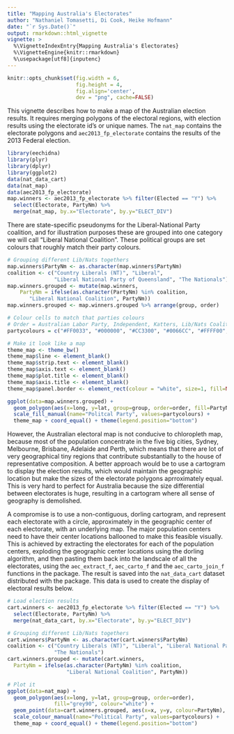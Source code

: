 ---
title: "Mapping Australia's Electorates"
author: "Nathaniel Tomasetti, Di Cook, Heike Hofmann"
date: "`r Sys.Date()`"
output: rmarkdown::html_vignette
vignette: >
  %\VignetteIndexEntry{Mapping Australia's Electorates}
  %\VignetteEngine{knitr::rmarkdown}
  %\usepackage[utf8]{inputenc}
---

```{r setup, echo=FALSE}
knitr::opts_chunk$set(fig.width = 6,
                      fig.height = 4,
                      fig.align='center',
                      dev = "png", cache=FALSE)
```

This vignette describes how to make a map of the Australian election results. It requires merging polygons of the electoral regions, with election results using the electorate id's or unique names. The `nat_map` contains the electorate polygons and `aec2013_fp_electorate` contains the results of the 2013 Federal election.

```{r load-read-merge, message=FALSE, error = TRUE, warning=FALSE, echo=FALSE, tidy=TRUE}
library(eechidna)
library(plyr)
library(dplyr)
library(ggplot2)
data(nat_data_cart)
data(nat_map)
data(aec2013_fp_electorate)
map.winners <- aec2013_fp_electorate %>% filter(Elected == "Y") %>% 
  select(Electorate, PartyNm) %>% 
  merge(nat_map, by.x="Electorate", by.y="ELECT_DIV")
```

There are state-specific pseudonyms for the Liberal-National Party coalition, and for illustration purposes these are grouped into one category we will call "Liberal National Coalition". These political groups are set colours that roughly match their party colours.

```{r group, message=FALSE, error = TRUE, warning=FALSE, echo=TRUE, tidy=TRUE}
# Grouping different Lib/Nats togethers
map.winners$PartyNm <- as.character(map.winners$PartyNm)
coalition <- c("Country Liberals (NT)", "Liberal", 
               "Liberal National Party of Queensland", "The Nationals")
map.winners.grouped <- mutate(map.winners, 
    PartyNm = ifelse(as.character(PartyNm) %in% coalition,
       "Liberal National Coalition", PartyNm))
map.winners.grouped <- map.winners.grouped %>% arrange(group, order)

# Colour cells to match that parties colours
# Order = Australian Labor Party, Independent, Katters, Lib/Nats Coalition, Palmer, The Greens
partycolours = c("#FF0033", "#000000", "#CC3300", "#0066CC", "#FFFF00", "#009900")
```

```{r fig.width=7, fig.height=6, echo=TRUE, warning=FALSE, message=FALSE, error=FALSE, tidy=TRUE}
# Make it look like a map
theme_map <- theme_bw()
theme_map$line <- element_blank()
theme_map$strip.text <- element_blank()
theme_map$axis.text <- element_blank()
theme_map$plot.title <- element_blank()
theme_map$axis.title <- element_blank()
theme_map$panel.border <- element_rect(colour = "white", size=1, fill=NA)

ggplot(data=map.winners.grouped) + 
  geom_polygon(aes(x=long, y=lat, group=group, order=order, fill=PartyNm)) +
  scale_fill_manual(name="Politcal Party", values=partycolours) +
  theme_map + coord_equal() + theme(legend.position="bottom")
```

However, the Australian electoral map is not conducive to chloropleth map, because most of the population concentrate in the five big cities, Sydney, Melbourne, Brisbane, Adelaide and Perth, which means that there are lot of very geographical tiny regions that contribute substantially to the house of representative composition.  A better approach would be to use a cartogram to display the election results, which would maintain the geographic location but make the sizes of the electorate polygons aprroximately equal. This is very hard to perfect for Australia because the size differential between electorates is huge, resulting in a cartogram where all sense of geography is demolished. 

A compromise is to use a non-contiguous, dorling cartogram, and represent each electorate with a circle, approximately in the geographic center of each electorate, with an underlying map. The major population centers need to have their center locations ballooned to make this feasible visually. This is achieved by extracting the electorates for each of the population centers, exploding the geographic center locations using the dorling algorithm, and then pasting them back into the landscale of all the electorates, using the `aec_extract_f`, `aec_carto_f` and the `aec_carto_join_f` functions in the package. The result is saved into the `nat_data_cart` dataset distributed with the package. This data is used to create the display of electoral results below.

```{r fig.width=7, fig.height=6, echo=TRUE, warning=FALSE, message=FALSE, error=FALSE}
# Load election results
cart.winners <- aec2013_fp_electorate %>% filter(Elected == "Y") %>% 
  select(Electorate, PartyNm) %>% 
  merge(nat_data_cart, by.x="Electorate", by.y="ELECT_DIV")

# Grouping different Lib/Nats togethers
cart.winners$PartyNm <- as.character(cart.winners$PartyNm)
coalition <- c("Country Liberals (NT)", "Liberal", "Liberal National Party of Queensland",
               "The Nationals")
cart.winners.grouped <- mutate(cart.winners, 
  PartyNm = ifelse(as.character(PartyNm) %in% coalition, 
                   "Liberal National Coalition", PartyNm))

# Plot it
ggplot(data=nat_map) +
  geom_polygon(aes(x=long, y=lat, group=group, order=order),
               fill="grey90", colour="white") +
  geom_point(data=cart.winners.grouped, aes(x=x, y=y, colour=PartyNm), size=2, alpha=0.8) +
  scale_colour_manual(name="Political Party", values=partycolours) +
  theme_map + coord_equal() + theme(legend.position="bottom")
```


